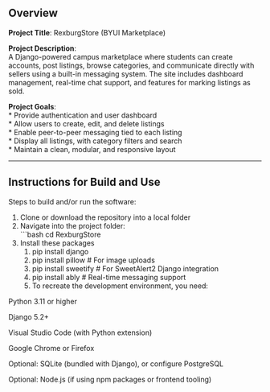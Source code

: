 ## Overview

**Project Title**: RexburgStore (BYUI Marketplace)

**Project Description**:  
A Django-powered campus marketplace where students can create accounts, post listings, browse categories, and communicate directly with sellers using a built-in messaging system. The site includes dashboard management, real-time chat support, and features for marking listings as sold.

**Project Goals**:  
* Provide authentication and user dashboard  
* Allow users to create, edit, and delete listings  
* Enable peer-to-peer messaging tied to each listing  
* Display all listings, with category filters and search  
* Maintain a clean, modular, and responsive layout  

---

## Instructions for Build and Use

Steps to build and/or run the software:

1. Clone or download the repository into a local folder  
2. Navigate into the project folder:  
   ```bash
   cd RexburgStore
3. Install these packages 
   1. pip install django
   2. pip install pillow           # For image uploads
   3. pip install sweetify         # For SweetAlert2 Django integration
   4. pip install ably             # Real-time messaging support
   5. To recreate the development environment, you need:

Python 3.11 or higher

Django 5.2+

Visual Studio Code (with Python extension)

Google Chrome or Firefox

Optional: SQLite (bundled with Django), or configure PostgreSQL

Optional: Node.js (if using npm packages or frontend tooling)
